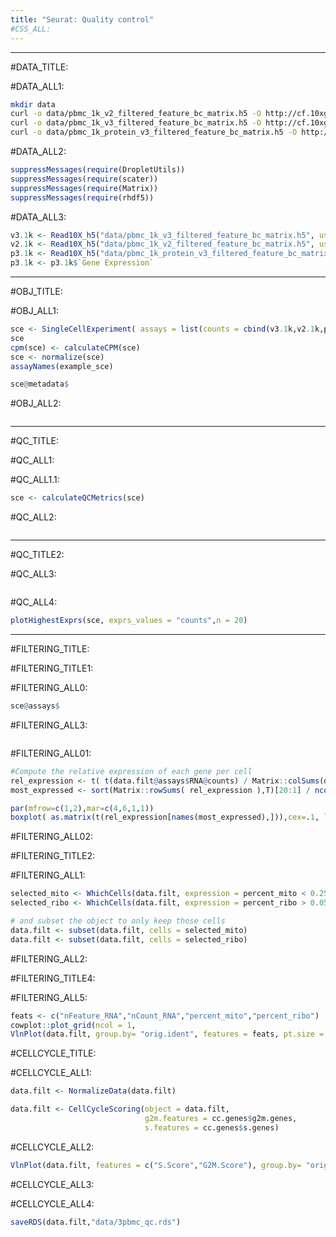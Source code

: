 ```yaml
---
title: "Seurat: Quality control"
#CSS_ALL:
---
```


***
#DATA_TITLE:

#DATA_ALL1:

```bash
mkdir data
curl -o data/pbmc_1k_v2_filtered_feature_bc_matrix.h5 -O http://cf.10xgenomics.com/samples/cell-exp/3.0.0/pbmc_1k_v2/pbmc_1k_v2_filtered_feature_bc_matrix.h5
curl -o data/pbmc_1k_v3_filtered_feature_bc_matrix.h5 -O http://cf.10xgenomics.com/samples/cell-exp/3.0.0/pbmc_1k_v3/pbmc_1k_v3_filtered_feature_bc_matrix.h5
curl -o data/pbmc_1k_protein_v3_filtered_feature_bc_matrix.h5 -O http://cf.10xgenomics.com/samples/cell-exp/3.0.0/pbmc_1k_protein_v3/pbmc_1k_protein_v3_filtered_feature_bc_matrix.h5
```

#DATA_ALL2:

```r
suppressMessages(require(DropletUtils))
suppressMessages(require(scater))
suppressMessages(require(Matrix))
suppressMessages(require(rhdf5))
```

#DATA_ALL3:

```r
v3.1k <- Read10X_h5("data/pbmc_1k_v3_filtered_feature_bc_matrix.h5", use.names = T)
v2.1k <- Read10X_h5("data/pbmc_1k_v2_filtered_feature_bc_matrix.h5", use.names = T)
p3.1k <- Read10X_h5("data/pbmc_1k_protein_v3_filtered_feature_bc_matrix.h5", use.names = T)
p3.1k <- p3.1k$`Gene Expression`
```

***
#OBJ_TITLE:

#OBJ_ALL1:

```r
sce <- SingleCellExperiment( assays = list(counts = cbind(v3.1k,v2.1k,p3.1k)) )
sce
cpm(sce) <- calculateCPM(sce)
sce <- normalize(sce)
assayNames(example_sce)

sce@metadata$
```

#OBJ_ALL2:

```r


```


***
#QC_TITLE:

#QC_ALL1:

#QC_ALL1.1:

```r
sce <- calculateQCMetrics(sce)
```

#QC_ALL2:

```r


```

***
#QC_TITLE2:

#QC_ALL3:

```r


```

#QC_ALL4:

```r
plotHighestExprs(sce, exprs_values = "counts",n = 20)
```

***
#FILTERING_TITLE:

#FILTERING_TITLE1:

#FILTERING_ALL0:

```r

sce@assays$
```

#FILTERING_ALL3:

```r


```

#FILTERING_ALL01:

```r
#Compute the relative expression of each gene per cell
rel_expression <- t( t(data.filt@assays$RNA@counts) / Matrix::colSums(data.filt@assays$RNA@counts)) * 100
most_expressed <- sort(Matrix::rowSums( rel_expression ),T)[20:1] / ncol(data.filt)

par(mfrow=c(1,2),mar=c(4,6,1,1))
boxplot( as.matrix(t(rel_expression[names(most_expressed),])),cex=.1, las=1, xlab="% total count per cell",col=scales::hue_pal()(20)[20:1],horizontal=TRUE)
```

#FILTERING_ALL02:

#FILTERING_TITLE2:

#FILTERING_ALL1:

```r
selected_mito <- WhichCells(data.filt, expression = percent_mito < 0.25)
selected_ribo <- WhichCells(data.filt, expression = percent_ribo > 0.05)

# and subset the object to only keep those cells
data.filt <- subset(data.filt, cells = selected_mito)
data.filt <- subset(data.filt, cells = selected_ribo)
```

#FILTERING_ALL2:

#FILTERING_TITLE4:

#FILTERING_ALL5:

```r
feats <- c("nFeature_RNA","nCount_RNA","percent_mito","percent_ribo")
cowplot::plot_grid(ncol = 1,
VlnPlot(data.filt, group.by= "orig.ident", features = feats, pt.size = 0.1,ncol = 4) + NoLegend())
```

#CELLCYCLE_TITLE:

#CELLCYCLE_ALL1:

```r
data.filt <- NormalizeData(data.filt)

data.filt <- CellCycleScoring(object = data.filt,
                              g2m.features = cc.genes$g2m.genes,
                              s.features = cc.genes$s.genes)
```

#CELLCYCLE_ALL2:

```r
VlnPlot(data.filt, features = c("S.Score","G2M.Score"), group.by= "orig.ident",ncol = 4, pt.size = .1)
```

#CELLCYCLE_ALL3:

#CELLCYCLE_ALL4:

```r
saveRDS(data.filt,"data/3pbmc_qc.rds")
```






